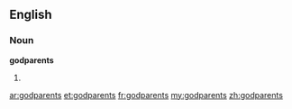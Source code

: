 ==English==

===Noun===
'''godparents'''

# {{plural of|[[godparent]]}}

[[ar:godparents]]
[[et:godparents]]
[[fr:godparents]]
[[my:godparents]]
[[zh:godparents]]